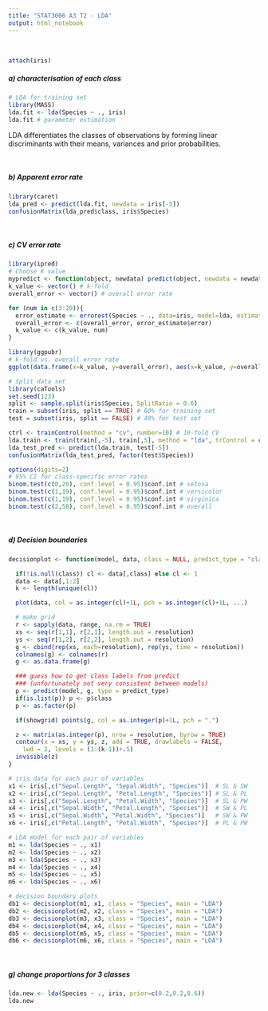 ```yaml
---
title: "STAT3006 A3 T2 - LDA"
output: html_notebook
---
```

<br>

```r
attach(iris)
```


##### a) characterisation of each class
```r
# LDA for training set
library(MASS)
lda.fit <- lda(Species ~ ., iris)
lda.fit # parameter estimation

```
LDA differentiates the classes of observations by forming linear discriminants with their means, variances and prior probabilities. 

<br>

##### b) Apparent error rate
```r
library(caret)
lda_pred <- predict(lda.fit, newdata = iris[-5])
confusionMatrix(lda_pred$class, iris$Species)

```
<br>

##### c) CV error rate
```r
library(ipred)
# Choose K value
mypredict <- function(object, newdata) predict(object, newdata = newdata)$class
k_value <- vector() # k-fold
overall_error <- vector() # overall error rate

for (num in c(3:20)){
  error_estimate <- errorest(Species ~ ., data=iris, model=lda, estimator="cv", est.para=control.errorest(k=num, predictions=TRUE), predict=mypredict)
  overall_error <- c(overall_error, error_estimate$error)
  k_value <- c(k_value, num)
}

library(ggpubr)
# k-fold vs. overall error rate
ggplot(data.frame(x=k_value, y=overall_error), aes(x=k_value, y=overall_error)) + geom_line() + ggtitle("Overall Error Rate with k-fold CV")

```

```r
# Split data set
library(caTools)
set.seed(123)
split <- sample.split(iris$Species, SplitRatio = 0.6)
train = subset(iris, split == TRUE) # 60% for training set
test = subset(iris, split == FALSE) # 40% for test set

ctrl <- trainControl(method = "cv", number=10) # 10-fold CV
lda.train <- train(train[,-5], train[,5], method = "lda", trControl = ctrl)
lda_test_pred <- predict(lda.train, test[-5])
confusionMatrix(lda_test_pred, factor(test$Species))

```

```r
options(digits=2)
# 95% CI for class-specific error rates
binom.test(c(0,20), conf.level = 0.95)$conf.int # setosa
binom.test(c(1,19), conf.level = 0.95)$conf.int # versicolor
binom.test(c(1,19), conf.level = 0.95)$conf.int # virginica
binom.test(c(2,58), conf.level = 0.95)$conf.int # overall
```


<br>

##### d) Decision boundaries
```r
decisionplot <- function(model, data, class = NULL, predict_type = "class", resolution = 100, showgrid = TRUE, ...) {

  if(!is.null(class)) cl <- data[,class] else cl <- 1
  data <- data[,1:2]
  k <- length(unique(cl))

  plot(data, col = as.integer(cl)+1L, pch = as.integer(cl)+1L, ...)

  # make grid
  r <- sapply(data, range, na.rm = TRUE)
  xs <- seq(r[1,1], r[2,1], length.out = resolution)
  ys <- seq(r[1,2], r[2,2], length.out = resolution)
  g <- cbind(rep(xs, each=resolution), rep(ys, time = resolution))
  colnames(g) <- colnames(r)
  g <- as.data.frame(g)

  ### guess how to get class labels from predict
  ### (unfortunately not very consistent between models)
  p <- predict(model, g, type = predict_type)
  if(is.list(p)) p <- p$class
  p <- as.factor(p)

  if(showgrid) points(g, col = as.integer(p)+1L, pch = ".")

  z <- matrix(as.integer(p), nrow = resolution, byrow = TRUE)
  contour(x = xs, y = ys, z, add = TRUE, drawlabels = FALSE,
    lwd = 2, levels = (1:(k-1))+.5)
  invisible(z)
}
```

```r
# iris data for each pair of variables
x1 <- iris[,c("Sepal.Length", "Sepal.Width", "Species")]  # SL & SW
x2 <- iris[,c("Sepal.Length", "Petal.Length", "Species")] # SL & PL
x3 <- iris[,c("Sepal.Length", "Petal.Width", "Species")]  # SL & PW
x4 <- iris[,c("Sepal.Width", "Petal.Length", "Species")]  # SW & PL
x5 <- iris[,c("Sepal.Width", "Petal.Width", "Species")]   # SW & PW
x6 <- iris[,c("Petal.Length", "Petal.Width", "Species")]  # PL & PW

# LDA model for each pair of variables
m1 <- lda(Species ~ ., x1)
m2 <- lda(Species ~ ., x2)
m3 <- lda(Species ~ ., x3)
m4 <- lda(Species ~ ., x4)
m5 <- lda(Species ~ ., x5)
m6 <- lda(Species ~ ., x6)

# decision boundary plots
db1 <- decisionplot(m1, x1, class = "Species", main = "LDA")
db2 <- decisionplot(m2, x2, class = "Species", main = "LDA")
db3 <- decisionplot(m3, x3, class = "Species", main = "LDA")
db4 <- decisionplot(m4, x4, class = "Species", main = "LDA")
db5 <- decisionplot(m5, x5, class = "Species", main = "LDA")
db6 <- decisionplot(m6, x6, class = "Species", main = "LDA")

```
<br>

##### g) change proportions for 3 classes
```r
lda.new <- lda(Species ~ ., iris, prior=c(0.2,0.2,0.6))
lda.new

```





